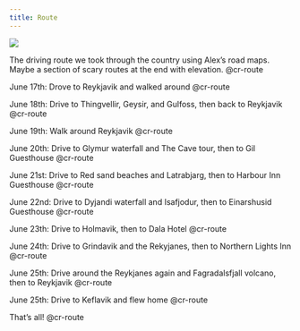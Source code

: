 ```yaml
---
title: Route
---
```


::::{.cr-section}

:::{#cr-route}
![](static/iceland_map.png)
:::

The driving route we took through the country using Alex's road maps. Maybe a section of scary routes at the end with elevation. [@cr-route]{scale-by="1.1"}

June 17th: Drove to Reykjavik and walked around [@cr-route]{pan-to="25%,-115%" scale-by="7.5"}

June 18th: Drive to Thingvellir, Geysir, and Gulfoss, then back to Reykjavik [@cr-route]{pan-to="-50%,-45%" scale-by="3.5"}

June 19th: Walk around Reykjavik [@cr-route]{pan-to="-25%,-210%" scale-by="16"}

June 20th: Drive to Glymur waterfall and The Cave tour, then to Gil Guesthouse [@cr-route]{pan-to="-8%,-10%" scale-by="2.4"}

June 21st: Drive to Red sand beaches and Latrabjarg, then to Harbour Inn Guesthouse [@cr-route]{pan-to="40%,30%" scale-by="2.4"}

June 22nd: Drive to Dyjandi waterfall and Isafjodur, then to Einarshusid Guesthouse [@cr-route]{pan-to="100%,115%" scale-by="5"}

June 23th: Drive to Holmavik, then to Dala Hotel [@cr-route]{pan-to="20%,53%" scale-by="3"}

June 24th: Drive to Grindavik and the Rekyjanes, then to Northern Lights Inn [@cr-route]{pan-to="-3%,-17%" scale-by="2"}

June 25th: Drive around the Reykjanes again and Fagradalsfjall volcano, then to Reykjavik [@cr-route]{pan-to="20%,-135%" scale-by="8.2"}

June 25th: Drive to Keflavik and flew home [@cr-route]{pan-to="25%,-115%" scale-by="7.5"}

That's all! [@cr-route]{scale-by="1.1"}

::::